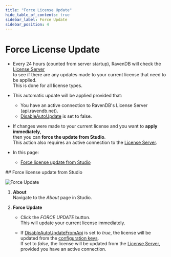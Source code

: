 ```yaml
---
title: "Force License Update"
hide_table_of_contents: true
sidebar_label: Force Update
sidebar_position: 4
---
```



# Force License Update
<Admonition type="note" title="Note">

* Every 24 hours (counted from server startup), RavenDB will check the [License Server](../../start/licensing/licensing-overview.mdx#license-server)  
  to see if there are any updates made to your current license that need to be applied.  
  This is done for all license types.  

* This automatic update will be applied provided that:  
  * You have an active connection to RavenDB's License Server (api.ravendb.net).  
  * [DisableAutoUpdate](../../server/configuration/license-configuration.mdx#licensedisableautoupdate) is set to false.  

* If changes were made to your current license and you want to **apply immediately**,    
  then you can **force the update from Studio**.  
  This action also requires an active connection to the [License Server](../../start/licensing/licensing-overview.mdx#license-server).

* In this page:
    * [Force license update from Studio](../../start/licensing/force-update.mdx#force-license-update-from-studio)

</Admonition>
## Force license update from Studio

![Force Update](./assets/force-update.png)

1. **About**  
   Navigate to the _About_ page in Studio.  

2. **Force Update**  

   * Click the _FORCE UPDATE_ button.  
     This will update your current license immediately.  
   
   * If [DisableAutoUpdateFromApi](../../server/configuration/license-configuration.mdx#licensedisableautoupdatefromapi) is set to _true_,
     the license will be updated from the [configuration keys](../../start/licensing/activate-license.mdx#activate-license-with-configuration-keys).  
     If set to _false_, the license will be updated from the [License Server](../../start/licensing/licensing-overview.mdx#license-server), provided you have an active connection.  



